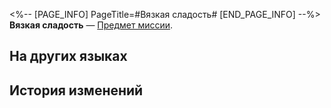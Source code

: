 <%-- [PAGE_INFO]
PageTitle=#Вязкая сладость#
[END_PAGE_INFO] --%>
{{Предмет Инфобокс
|id          = 140490
|Изображение = Предмет Вязкая сладость.png
|Тип         = Предмет миссии
|Инвентарь   = Миссии
|Редкость    = 3
|Эффект      = 
|Описание    = Дух свободы разнесётся далеко по вселенной, а его отголоски обретут более высокую значимость, чем великие произведения искусства.
}}
'''Вязкая сладость''' — [[Предмет миссии]].

==На других языках==
{{На других языках
|en   = Drowning Sweetness
|zhs  = 溺甜
|zht  = 溺甜
|ja   = 溺れる甘さ
|ko   = 빠져드는 달콤함
|es   = Dulzura asfixiante
|fr   = Douceur abyssale
|ru   = Вязкая сладость
|th   = ดำดิ่งในความหวาน
|vi   = Ngọt Ngấy
|de   = Ertränkende Süße
|id   = Drowning Sweetness
|pt   = Doçura Submersa
}}

==История изменений==
{{История изменений|3.5}}